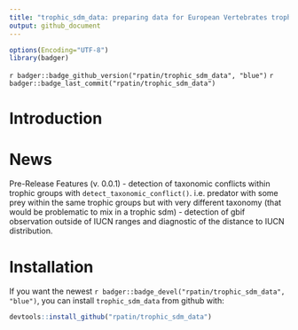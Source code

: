 ```yaml
---
title: "trophic_sdm_data: preparing data for European Vertebrates trophic SDM"
output: github_document
---
```



```r
options(Encoding="UTF-8")
library(badger)
```


<!-- `r badger::badge_cran_release("segclust2d", "orange")` -->
<!-- `r badger::badge_cran_download("segclust2d", "grand-total", "yellow")` -->
`r badger::badge_github_version("rpatin/trophic_sdm_data", "blue")`
`r badger::badge_last_commit("rpatin/trophic_sdm_data")`

# Introduction


# News 

Pre-Release Features (v. 0.0.1)
- detection of taxonomic conflicts within trophic groups with `detect_taxonomic_conflict()`. i.e. predator with some prey within the same 
trophic groups but with very different taxonomy (that would be problematic to mix 
in a trophic sdm)
- detection of gbif observation outside of IUCN ranges and diagnostic of the distance 
to IUCN distribution.

# Installation

If you want the newest `r badger::badge_devel("rpatin/trophic_sdm_data", "blue")`, you
can install `trophic_sdm_data` from github  with:

```r
devtools::install_github("rpatin/trophic_sdm_data")
```

